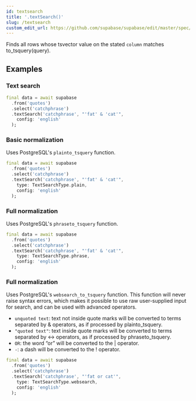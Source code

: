 ```yaml
---
id: textsearch
title: '.textSearch()'
slug: /textsearch
custom_edit_url: https://github.com/supabase/supabase/edit/master/spec/supabase_dart_v1_legacy.yml
---
```



Finds all rows whose tsvector value on the stated `column` matches to_tsquery(query).

## Examples

### Text search

```dart
final data = await supabase
  .from('quotes')
  .select('catchphrase')
  .textSearch('catchphrase', "'fat' & 'cat'",
    config: 'english'
  );
```

### Basic normalization

Uses PostgreSQL's `plainto_tsquery` function.

```dart
final data = await supabase
  .from('quotes')
  .select('catchphrase')
  .textSearch('catchphrase', "'fat' & 'cat'",
    type: TextSearchType.plain,
    config: 'english'
  );
```

### Full normalization

Uses PostgreSQL's `phraseto_tsquery` function.

```dart
final data = await supabase
  .from('quotes')
  .select('catchphrase')
  .textSearch('catchphrase', "'fat' & 'cat'",
    type: TextSearchType.phrase,
    config: 'english'
  );
```

### Full normalization

Uses PostgreSQL's `websearch_to_tsquery` function.
This function will never raise syntax errors, which makes it possible to use raw user-supplied input for search, and can be used
with advanced operators.

- `unquoted text`: text not inside quote marks will be converted to terms separated by & operators, as if processed by plainto_tsquery.
- `"quoted text"`: text inside quote marks will be converted to terms separated by <-> operators, as if processed by phraseto_tsquery.
- `OR`: the word “or” will be converted to the | operator.
- `-`: a dash will be converted to the ! operator.

```dart
final data = await supabase
  .from('quotes')
  .select('catchphrase')
  .textSearch('catchphrase', "'fat or cat'",
    type: TextSearchType.websearch,
    config: 'english'
  );
```
